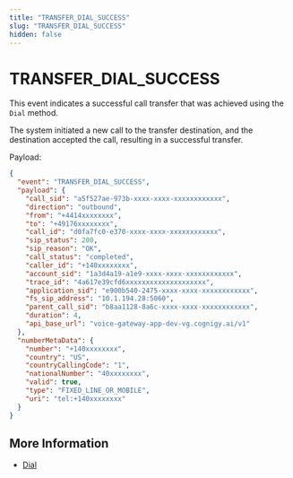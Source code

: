 ```yaml
---
title: "TRANSFER_DIAL_SUCCESS"
slug: "TRANSFER_DIAL_SUCCESS"
hidden: false
---
```


# TRANSFER_DIAL_SUCCESS

This event indicates a successful call transfer that was achieved using the `Dial` method. 

The system initiated a new call to the transfer destination, and the destination accepted the call, resulting in a successful transfer.

Payload:

```json
{
  "event": "TRANSFER_DIAL_SUCCESS",
  "payload": {
    "call_sid": "a5f527ae-973b-xxxx-xxxx-xxxxxxxxxxxx",
    "direction": "outbound",
    "from": "+4414xxxxxxxx",
    "to": "+49176xxxxxxxx",
    "call_id": "d0fa7fc0-e370-xxxx-xxxx-xxxxxxxxxxxx",
    "sip_status": 200,
    "sip_reason": "OK",
    "call_status": "completed",
    "caller_id": "+140xxxxxxxx",
    "account_sid": "1a3d4a19-a1e9-xxxx-xxxx-xxxxxxxxxxxx",
    "trace_id": "4a617e39cfd6xxxxxxxxxxxxxxxxxxxx",
    "application_sid": "e900b540-2475-xxxx-xxxx-xxxxxxxxxxxx",
    "fs_sip_address": "10.1.194.28:5060",
    "parent_call_sid": "b8aa1128-8a6c-xxxx-xxxx-xxxxxxxxxxxx",
    "duration": 4,
    "api_base_url": "voice-gateway-app-dev-vg.cognigy.ai/v1"
  },
  "numberMetaData": {
    "number": "+140xxxxxxxx",
    "country": "US",
    "countryCallingCode": "1",
    "nationalNumber": "40xxxxxxxx",
    "valid": true,
    "type": "FIXED_LINE_OR_MOBILE",
    "uri": "tel:+140xxxxxxxx"
  }
}
```
## More Information

- [Dial](../verbs/dial.mdx)